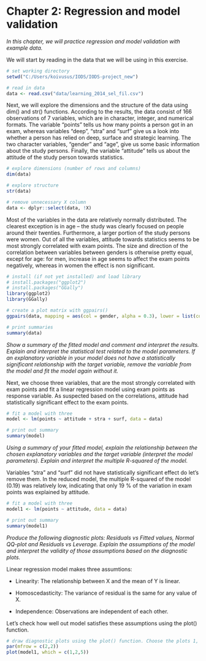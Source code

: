 # Chapter 2: Regression and model validation


*In this chapter, we will practice regression and model validation with example data.*

We will start by reading in the data that we will be using in this exercise.

```r
# set working directory 
setwd("C:/Users/koivusus/IODS/IODS-project_new")

# read in data 
data <- read.csv("data/learning_2014_sel_fil.csv") 
```

Next, we will explore the dimensions and the structure of the data using dim() and str() functions. According to the results, the data consist of 166 observations of 7 variables, which are in character, integer, and numerical formats. The variable "points" tells us how many points a person got in an exam, whereas variables "deep", "stra" and "surf" give us a look into whether a person has relied on deep, surface and strategic learning. The two character variables, "gender" and "age", give us some basic information about the study persons. Finally, the variable "attitude" tells us about the attitude of the study person towards statistics.

```r
# explore dimensions (number of rows and columns)
dim(data)

# explore structure 
str(data)

# remove unnecessary X column 
data <- dplyr::select(data, !X)
```

Most of the variables in the data are relatively normally distributed. The clearest exception is in age -- the study was clearly focused on people around their twenties. Furthermore, a larger portion of the study persons were women. Out of all the variables, attitude towards statistics seems to be most strongly correlated with exam points. The size and direction of the correlation between variables between genders is otherwise pretty equal, except for age: for men, increase in age seems to affect the exam points negatively, whereas in women the effect is non significant.

```r

# install (if not yet installed) and load library 
# install.packages("ggplot2")
# install.packages("GGally")
library(ggplot2)
library(GGally)

# create a plot matrix with ggpairs()
ggpairs(data, mapping = aes(col = gender, alpha = 0.3), lower = list(combo = wrap("facethist", bins = 20)))

# print summaries 
summary(data)


```

*Show a summary of the fitted model and comment and interpret the results. Explain and interpret the statistical test related to the model parameters. If an explanatory variable in your model does not have a statistically significant relationship with the target variable, remove the variable from the model and fit the model again without it.*

Next, we choose three variables, that are the most strongly correlated with exam points and fit a linear regression model using exam points as response variable. As suspected based on the correlations, attitude had statistically significant effect to the exam points.

```r
# fit a model with three 
model <- lm(points ~ attitude + stra + surf, data = data)

# print out summary
summary(model)

```

*Using a summary of your fitted model, explain the relationship between the chosen explanatory variables and the target variable (interpret the model parameters). Explain and interpret the multiple R-squared of the model.*

Variables "stra" and "surf" did not have statistically significant effect do let's remove them. In the reduced model, the multiple R-squared of the model (0.19) was relatively low, indicating that only 19 % of the variation in exam points was explained by attitude.

```r
# fit a model with three 
model1 <- lm(points ~ attitude, data = data)

# print out summary
summary(model1)
```

*Produce the following diagnostic plots: Residuals vs Fitted values, Normal QQ-plot and Residuals vs Leverage. Explain the assumptions of the model and interpret the validity of those assumptions based on the diagnostic plots.*

Linear regression model makes three assumtions:

-   Linearity: The relationship between X and the mean of Y is linear.

```{=html}
<!-- -->
```
-   Homoscedasticity: The variance of residual is the same for any value of X.

-   Independence: Observations are independent of each other.

Let's check how well out model satisfies these assumptions using the plot() function.

```r

# draw diagnostic plots using the plot() function. Choose the plots 1, 2 and 5
par(mfrow = c(2,2))
plot(model1, which = c(1,2,5))

```
